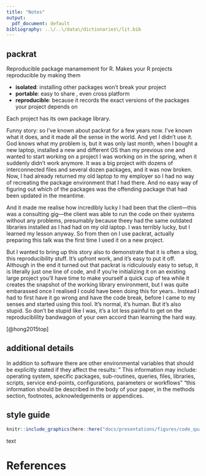 ```yaml
---
title: "Notes"
output:
  pdf_document: default
bibliography: ..\/..\/data\/dictionaries\/lit.bib
---
```





## packrat

Reproducible package manamement for R. Makes your R projects reproducible by making them 

* **isolated**: installing other packages won't break your project
* **portable**: easy to share , even cross platform
* **reproducible**: because it records the exact versions of the packages your project depends on

Each project has its own package library. 

Funny story: so I've known about packrat for a few years now. I've known what it does, and it made all the sense in the world. And yet I didn't use it. God knows what my problem is, but it was only last month, when I bought a new laptop, installed a new and different OS than my previous one and wanted to start working on a project I was working on in the spring, when it suddenly didn't work anymore. It was a big project with dozens of interconnected files and several dozen packages, and it was now broken. Now, I had already returned my old laptop to my employer so I had no way of recreating the package environment that I had there. And no easy way of figuring out which of the packages was the offending package that had been updated in the meantime. 

And it made me realise how incredibly lucky I had been that the client---this was a consulting gig---the client was able to run the code on their systems without any problems, presumably because theey had the same outdated libraries installed as I had had on my old laptop. I was terribly lucky, but I learned my lesson anyway. So from then on I use packrat, actually preparing this talk was the first time I used it on a new project. 

But I wanted to bring up this story also to demonstrate that it is often a slog, this reproducibility stuff. It's upfront work, and it's easy to put it off. Although in the end it turned out that packrat is ridiculously easy to setup, it is literally just one line of code, and if you're initializing it on an existing large project you'll have time to make yourself a quick cup of tea while it creates the snapshot of the working library environment, but I was quite embarassed once I realised I could have been doing this for years.. Instead I had to first have it go wrong and have the code break, before I came to my senses and started using this tool. It's normal, it's human. But it's also stupid. So don't be stupid like I was, it's a lot less painful to get on the reproduciblility bandwagon of your own accord than learning the hard way. 

[@hong2015top]

## additional details

In addition to software there are other environmental variables that should be explicitly stated if they affect the results: " This information may include: operating system, specific packages, sub-routines, queries, files, libraries, scripts, service end-points, configurations, parameters or workflows" "this information should be described in the body of your paper, in the methods section, footnotes, acknowledgements or appendices.




## style guide 

```r
knitr::include_graphics(here::here("docs/presentations/figures/code_quality.png"))
```

text




# References
